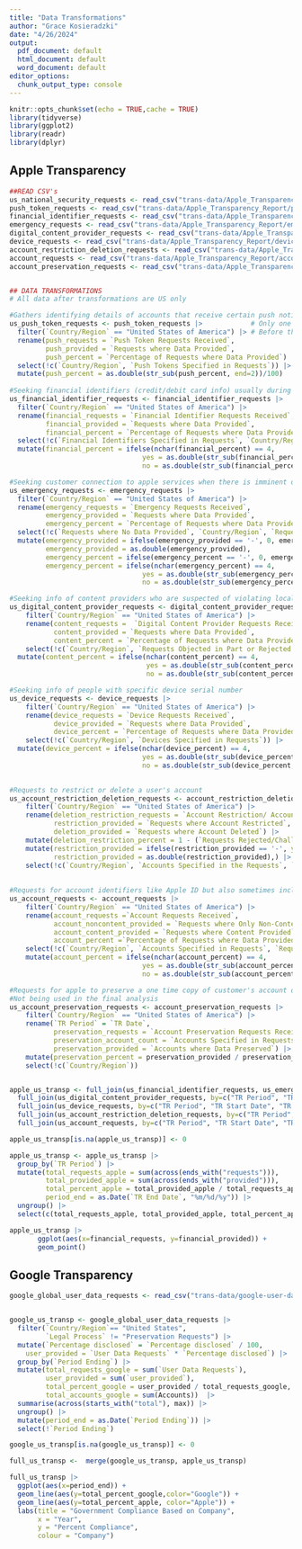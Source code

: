 ```yaml
---
title: "Data Transformations"
author: "Grace Kosieradzki"
date: "4/26/2024"
output:
  pdf_document: default
  html_document: default
  word_document: default
editor_options:
  chunk_output_type: console
---
```


```r
knitr::opts_chunk$set(echo = TRUE,cache = TRUE)
library(tidyverse)
library(ggplot2)
library(readr)
library(dplyr)

```



## Apple Transparency
```r
##READ CSV's
us_national_security_requests <- read_csv("trans-data/Apple_Transparency_Report/us_national_security_requests.csv") 
push_token_requests <- read_csv("trans-data/Apple_Transparency_Report/push_token_requests.csv")
financial_identifier_requests <- read_csv("trans-data/Apple_Transparency_Report/financial_identifier_requests.csv")
emergency_requests <- read_csv("trans-data/Apple_Transparency_Report/emergency_requests.csv")
digital_content_provider_requests <- read_csv("trans-data/Apple_Transparency_Report/digital_content_provider_requests.csv")
device_requests <- read_csv("trans-data/Apple_Transparency_Report/device_requests.csv")
account_restriction_deletion_requests <- read_csv("trans-data/Apple_Transparency_Report/account_restriction_deletion_requests.csv")
account_requests <- read_csv("trans-data/Apple_Transparency_Report/account_requests.csv")
account_preservation_requests <- read_csv("trans-data/Apple_Transparency_Report/account_preservation_requests.csv")


## DATA TRANSFORMATIONS
# All data after transformations are US only

#Gathers identifying details of accounts that receive certain push notifs
us_push_token_requests <- push_token_requests |>            # Only one row of data in the US during 2022 H2
  filter(`Country/Region` == "United States of America") |> # Before this push token requests were in account/device requests
  rename(push_requests = `Push Token Requests Received`,
         push_provided = `Requests where Data Provided`,
         push_percent = `Percentage of Requests where Data Provided`) |> 
  select(!c(`Country/Region`, `Push Tokens Specified in Requests`)) |> 
  mutate(push_percent = as.double(str_sub(push_percent, end=2))/100)
  
#Seeking financial identifiers (credit/debit card info) usually during suspected fraud cases
us_financial_identifier_requests <- financial_identifier_requests |>
  filter(`Country/Region` == "United States of America") |> 
  rename(financial_requests = `Financial Identifier Requests Received`,
         financial_provided = `Requests where Data Provided`,
         financial_percent = `Percentage of Requests where Data Provided`)  |> 
  select(!c(`Financial Identifiers Specified in Requests`, `Country/Region`)) |> 
  mutate(financial_percent = ifelse(nchar(financial_percent) == 4,                       #change percent from str to double
                                 yes = as.double(str_sub(financial_percent, end=3))/100,
                                 no = as.double(str_sub(financial_percent, end=2))/100)) 

#Seeking customer connection to apple services when there is imminent danger to a person (i.e accessing find my friend data for a missing person case)
us_emergency_requests <- emergency_requests |> 
  filter(`Country/Region` == "United States of America") |> 
  rename(emergency_requests = `Emergency Requests Received`,
         emergency_provided = `Requests where Data Provided`,
         emergency_percent = `Percentage of Requests where Data Provided`) |>
  select(!c(`Requests where No Data Provided`, `Country/Region`, `Requests Rejected/Challenged and No Data Provided`)) |> 
  mutate(emergency_provided = ifelse(emergency_provided == '-', 0, emergency_provided),
         emergency_provided = as.double(emergency_provided),
         emergency_percent = ifelse(emergency_percent == '-', 0, emergency_percent),
         emergency_percent = ifelse(nchar(emergency_percent) == 4,
                                 yes = as.double(str_sub(emergency_percent, end=3))/100,
                                 no = as.double(str_sub(emergency_percent, end=2))/100))

#Seeking info of content providers who are suspected of violating local law 
us_digital_content_provider_requests <- digital_content_provider_requests |> 
    filter(`Country/Region` == "United States of America") |> 
    rename(content_requests =  `Digital Content Provider Requests Received`,
           content_provided = `Requests where Data Provided`,
           content_percent = `Percentage of Requests where Data Provided`) |> 
    select(!c(`Country/Region`, `Requests Objected in Part or Rejected in Full`)) |> 
  mutate(content_percent = ifelse(nchar(content_percent) == 4,                         
                                  yes = as.double(str_sub(content_percent, end=3))/100, 
                                  no = as.double(str_sub(content_percent, end=2))/100))

#Seeking info of people with specific device serial number
us_device_requests <- device_requests |> 
    filter(`Country/Region` == "United States of America") |> 
    rename(device_requests = `Device Requests Received`,
           device_provided = `Requests where Data Provided`,
           device_percent = `Percentage of Requests where Data Provided`) |> 
    select(!c(`Country/Region`, `Devices Specified in Requests`)) |> 
  mutate(device_percent = ifelse(nchar(device_percent) == 4,
                                 yes = as.double(str_sub(device_percent, end=3))/100,
                                 no = as.double(str_sub(device_percent, end=2))/100)) 
          

#Requests to restrict or delete a user's account
us_account_restriction_deletion_requests <- account_restriction_deletion_requests |> 
    filter(`Country/Region` == "United States of America") |> 
    rename(deletion_restriction_requests = `Account Restriction/ Account Deletion Requests Received`,
           restriction_provided = `Requests where Account Restricted`,
           deletion_provided = `Requests where Account Deleted`) |>           
    mutate(deletion_restriction_percent = 1 - (`Requests Rejected/Challenged where No Action Taken` / deletion_restriction_requests)) |>#calculates % manually
    mutate(restriction_provided = ifelse(restriction_provided == '-', yes = 0, no = restriction_provided),
           restriction_provided = as.double(restriction_provided),) |> 
    select(!c(`Country/Region`, `Accounts Specified in the Requests`, `Requests Rejected/Challenged where No Action Taken`)) 
    
 
#Requests for account identifiers like Apple ID but also sometimes included content requests such as photos and contacts
us_account_requests <- account_requests |> 
    filter(`Country/Region` == "United States of America") |> 
    rename(account_requests =`Account Requests Received`,
           account_noncontent_provided = `Requests where Only Non-Content Data Provided`,
           account_content_provided = `Requests where Content Provided`,
           account_percent =`Percentage of Requests where Data Provided`) |> 
    select(!c(`Country/Region`, `Accounts Specified in Requests`, `Requests Challenged in Part or Rejected in Full`)) |> 
    mutate(account_percent = ifelse(nchar(account_percent) == 4,
                                 yes = as.double(str_sub(account_percent, end=3))/100,
                                 no = as.double(str_sub(account_percent, end=2))/100))

#Requests for apple to preserve a one time copy of customer's account data while legal requests are being obtained
#Not being used in the final analysis
us_account_preservation_requests <- account_preservation_requests |> 
    filter(`Country/Region` == "United States of America") |> 
    rename(`TR Period` = `TR Date`,
           preservation_requests = `Account Preservation Requests Received`,
           preservation_account_count = `Accounts Specified in Requests`,
           preservation_provided = `Accounts where Data Preserved`) |> 
    mutate(preservation_percent = preservation_provided / preservation_account_count) |>  
    select(!c(`Country/Region`))


apple_us_transp <- full_join(us_financial_identifier_requests, us_emergency_requests, by=c("TR Period", "TR Start Date", "TR End Date")) |> 
  full_join(us_digital_content_provider_requests, by=c("TR Period", "TR Start Date", "TR End Date")) |> 
  full_join(us_device_requests, by=c("TR Period", "TR Start Date", "TR End Date")) |> 
  full_join(us_account_restriction_deletion_requests, by=c("TR Period", "TR Start Date", "TR End Date")) |> 
  full_join(us_account_requests, by=c("TR Period", "TR Start Date", "TR End Date"))

apple_us_transp[is.na(apple_us_transp)] <- 0

apple_us_transp <- apple_us_transp |> 
  group_by(`TR Period`) |> 
  mutate(total_requests_apple = sum(across(ends_with("requests"))),
         total_provided_apple = sum(across(ends_with("provided"))),
         total_percent_apple = total_provided_apple / total_requests_apple,
         period_end = as.Date(`TR End Date`, "%m/%d/%y")) |> 
  ungroup() |> 
  select(c(total_requests_apple, total_provided_apple, total_percent_apple, period_end))
```

```r
apple_us_transp |>
       ggplot(aes(x=financial_requests, y=financial_provided)) +
       geom_point()
```


## Google Transparency
```r
google_global_user_data_requests <- read_csv("trans-data/google-user-data-requests/google-user-data-requests/google-global-user-data-requests.csv")


google_us_transp <- google_global_user_data_requests |> 
  filter(`Country/Region`== "United States",
         `Legal Process` != "Preservation Requests") |> 
  mutate(`Percentage disclosed` = `Percentage disclosed` / 100,
    user_provided = `User Data Requests` * `Percentage disclosed`) |>
  group_by(`Period Ending`) |> 
  mutate(total_requests_google = sum(`User Data Requests`),
         user_provided = sum(`user_provided`),
         total_percent_google = user_provided / total_requests_google,
         total_accounts_google = sum(Accounts))  |> 
  summarise(across(starts_with("total"), max)) |> 
  ungroup() |> 
  mutate(period_end = as.Date(`Period Ending`)) |> 
  select(!`Period Ending`)

google_us_transp[is.na(google_us_transp)] <- 0

```

```r
full_us_transp <-  merge(google_us_transp, apple_us_transp)

full_us_transp |> 
  ggplot(aes(x=period_end)) +
  geom_line(aes(y=total_percent_google,color="Google")) +
  geom_line(aes(y=total_percent_apple, color="Apple")) +
  labs(title = "Government Compliance Based on Company",
       x = "Year",
       y = "Percent Compliance",
       colour = "Company")
```